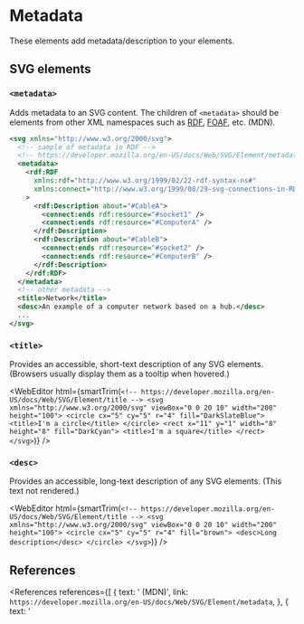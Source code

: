 
# Metadata

These elements add metadata/description to your elements.

## SVG elements

### `<metadata>`

Adds metadata to an SVG content. The children of `<metadata>` should be elements from other XML namespaces such as [RDF](https://en.wikipedia.org/wiki/Resource_Description_Framework), [FOAF](<https://en.wikipedia.org/wiki/FOAF_(ontology)>), etc. (MDN).

```xml
<svg xmlns="http://www.w3.org/2000/svg">
  <!-- sample of metadata in RDF -->
  <!-- https://developer.mozilla.org/en-US/docs/Web/SVG/Element/metadata -->
  <metadata>
    <rdf:RDF
      xmlns:rdf="http://www.w3.org/1999/02/22-rdf-syntax-ns#"
      xmlns:connect="http://www.w3.org/1999/08/29-svg-connections-in-RDF#"
    >
      <rdf:Description about="#CableA">
        <connect:ends rdf:resource="#socket1" />
        <connect:ends rdf:resource="#ComputerA" />
      </rdf:Description>
      <rdf:Description about="#CableB">
        <connect:ends rdf:resource="#socket2" />
        <connect:ends rdf:resource="#ComputerB" />
      </rdf:Description>
    </rdf:RDF>
  </metadata>
  <!-- other metadata -->
  <title>Network</title>
  <desc>An example of a computer network based on a hub.</desc>
  ...
</svg>
```

### `<title>`

Provides an accessible, short-text description of any SVG elements. (Browsers usually display them as a tooltip when hovered.)

<WebEditor
  html={smartTrim(`
    <!-- https://developer.mozilla.org/en-US/docs/Web/SVG/Element/title -->
    <svg xmlns="http://www.w3.org/2000/svg" viewBox="0 0 20 10" width="200" height="100">
      <circle cx="5" cy="5" r="4" fill="DarkSlateBlue">
        <title>I'm a circle</title>
      </circle>
      <rect x="11" y="1" width="8" height="8" fill="DarkCyan">
        <title>I'm a square</title>
      </rect>
    </svg>
  `)}
/>

### `<desc>`

Provides an accessible, long-text description of any SVG elements. (This text not rendered.)

<WebEditor
  html={smartTrim(`
    <!-- https://developer.mozilla.org/en-US/docs/Web/SVG/Element/title -->
    <svg xmlns="http://www.w3.org/2000/svg" viewBox="0 0 20 10" width="200" height="100">
      <circle cx="5" cy="5" r="4" fill="brown">
        <desc>Long description</desc>
      </circle>
    </svg>
  `)}
/>

## References

<References
  references={[
    {
      text: '<metadata> (MDN)',
      link: `https://developer.mozilla.org/en-US/docs/Web/SVG/Element/metadata`,
    },
    {
      text: '<title> (MDN)',
      link: `https://developer.mozilla.org/en-US/docs/Web/SVG/Element/title`,
    },
    {
      text: '<desc> (MDN)',
      link: `https://developer.mozilla.org/en-US/docs/Web/SVG/Element/desc`,
    },
  ]}
></References>
